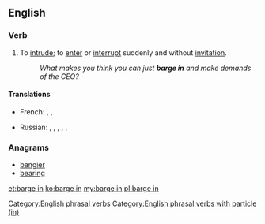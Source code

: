 ==English==

===Verb===
{{head|en|verb|phrasal verb|head=to [[barge]] in}}

# {{context|idiomatic|lang=en}} To [[intrude]]; to [[enter]] or [[interrupt]] suddenly and without [[invitation]].
#: ''What makes you think you can just '''barge in''' and make demands of the CEO?''

====Translations====
{{trans-top|to intrude}}
* French: {{t|fr|faire irruption}}, {{t|fr|s'imposer}}, {{t|fr|débouler}} {{qualifier|colloquial}}
{{trans-mid}}
* Russian: {{t+|ru|вторгаться|impf|tr=vtorgátʹsja}}, {{t+|ru|вторгнуться|impf|tr=vtórgnutʹsja}}, {{t+|ru|вмешиваться|impf|tr=vméšivatʹsja}}, {{t+|ru|вмешаться|pf|tr=vmešátʹsja}}, {{t|ru|[[встревать]] [[в]] [[разговор]]|impf|tr=vstrevátʹ v razgovór}}, {{t|ru|[[встрять]] [[в]] [[разговор]]|pf|tr=vstrjatʹ v razgovór}}
{{trans-bottom}}

===Anagrams===
* [[bangier#English|bangier]]
* [[bearing#English|bearing]]

[[Category:English phrasal verbs]]
[[Category:English phrasal verbs with particle (in)]]

[[et:barge in]]
[[ko:barge in]]
[[my:barge in]]
[[pl:barge in]]